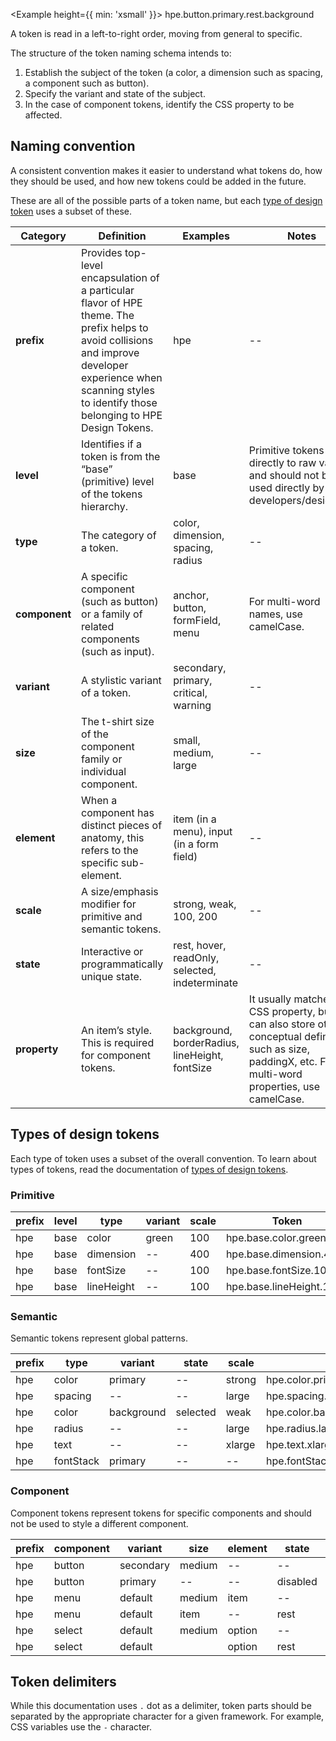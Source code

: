 
<Example height={{ min: 'xsmall' }}>
  <Text size="xlarge">hpe.button.primary.rest.background</Text>
</Example>

A token is read in a left-to-right order, moving from general to specific.

The structure of the token naming schema intends to:

1. Establish the subject of the token (a color, a dimension such as spacing, a component such as button).
2. Specify the variant and state of the subject.
3. In the case of component tokens, identify the CSS property to be affected.

## Naming convention

A consistent convention makes it easier to understand what tokens do, how they should be used, and how new tokens could be added in the future.

These are all of the possible parts of a token name, but each [type of design token](#types-of-design-tokens) uses a subset of these.

<Example height="auto">
  <TokenHighlight highlight="all" />
</Example>

| Category      | Definition                                                                                                                                                                                                         | Examples                                       | Notes                                                                                                                                                        |
| ------------- | ------------------------------------------------------------------------------------------------------------------------------------------------------------------------------------------------------------------ | ---------------------------------------------- | ------------------------------------------------------------------------------------------------------------------------------------------------------------ |
| **prefix**    | Provides top-level encapsulation of a particular flavor of HPE theme. The prefix helps to avoid collisions and improve developer experience when scanning styles to identify those belonging to HPE Design Tokens. | hpe                                            | --                                                                                                                                                           |
| **level**     | Identifies if a token is from the “base” (primitive) level of the tokens hierarchy.                                                                                                                                | base                                           | Primitive tokens point directly to raw values and should not be used directly by developers/designers.                                                       |
| **type**      | The category of a token.                                                                                                                                                                                           | color, dimension, spacing, radius              | --                                                                                                                                                           |
| **component** | A specific component (such as button) or a family of related components (such as input).                                                                                                                           | anchor, button, formField, menu                | For multi-word names, use camelCase.                                                                                                                         |
| **variant**   | A stylistic variant of a token.                                                                                                                                                                                    | secondary, primary, critical, warning          | --                                                                                                                                                           |
| **size**      | The t-shirt size of the component family or individual component.                                                                                                                                                  | small, medium, large                           | --                                                                                                                                                           |
| **element**   | When a component has distinct pieces of anatomy, this refers to the specific sub-element.                                                                                                                          | item (in a menu), input (in a form field)      | --                                                                                                                                                           |
| **scale**     | A size/emphasis modifier for primitive and semantic tokens.                                                                                                                                                        | strong, weak, 100, 200                         | --                                                                                                                                                           |
| **state**     | Interactive or programmatically unique state.                                                                                                                                                                      | rest, hover, readOnly, selected, indeterminate | --                                                                                                                                                           |
| **property**  | An item’s style. This is required for component tokens.                                                                                                                                                            | background, borderRadius, lineHeight, fontSize | It usually matches a CSS property, but it can also store other conceptual definitions such as size, paddingX, etc. For multi-word properties, use camelCase. |

## Types of design tokens

Each type of token uses a subset of the overall convention. To learn about types of tokens, read the documentation of [types of design tokens](/design-tokens/overview#types-of-design-tokens).

### Primitive

<Example height="auto">
  <TokenHighlight highlight={['prefix', 'level', 'type', 'variant', 'scale']} />
</Example>

| prefix | level | type       | variant | scale | Token                    |
| ------ | ----- | ---------- | ------- | ----- | ------------------------ |
| hpe    | base  | color      | green   | 100   | hpe.base.color.green.100 |
| hpe    | base  | dimension  | --      | 400   | hpe.base.dimension.400   |
| hpe    | base  | fontSize   | --      | 100   | hpe.base.fontSize.100    |
| hpe    | base  | lineHeight | --      | 100   | hpe.base.lineHeight.100  |

### Semantic

Semantic tokens represent global patterns.

<Example height="auto">
  <TokenHighlight
    highlight={['prefix', 'type', 'variant', 'element', 'scale', 'state']}
  />
</Example>

| prefix | type      | variant    | state    | scale  | Token                              |
| ------ | --------- | ---------- | -------- | ------ | ---------------------------------- |
| hpe    | color     | primary    | --       | strong | hpe.color.primary.strong           |
| hpe    | spacing   | --         | --       | large  | hpe.spacing.large                  |
| hpe    | color     | background | selected | weak   | hpe.color.background.selected.weak |
| hpe    | radius    | --         | --       | large  | hpe.radius.large                   |
| hpe    | text      | --         | --       | xlarge | hpe.text.xlarge                    |
| hpe    | fontStack | primary    | --       | --     | hpe.fontStack.primary              |

### Component

Component tokens represent tokens for specific components and should not be used to style a different component.

<Example height="auto">
  <TokenHighlight
    highlight={[
      'prefix',
      'component',
      'size',
      'element',
      'variant',
      'state',
      'property',
    ]}
  />
</Example>

| prefix | component | variant   | size   | element | state    | property    | Token                                     |
| ------ | --------- | --------- | ------ | ------- | -------- | ----------- | ----------------------------------------- |
| hpe    | button    | secondary | medium | --      | --       | borderWidth | hpe.button.secondary.medium.borderWidth   |
| hpe    | button    | primary   | --     | --      | disabled | background  | hpe.button.primary.disabled.background    |
| hpe    | menu      | default   | medium | item    | --       | paddingX    | hpe.menu.default.medium.item.paddingX     |
| hpe    | menu      | default   | item   | --      | rest     | background  | hpe.menu.default.item.rest.background     |
| hpe    | select    | default   | medium | option  | --       | paddingY    | hpe.select.default.medium.option.paddingY |
| hpe    | select    | default   |        | option  | rest     | textColor   | hpe.select.option.rest.textColor          |

## Token delimiters

While this documentation uses `.` dot as a delimiter, token parts should be separated by the appropriate character for a given framework. For example, CSS variables use the `-` character.
